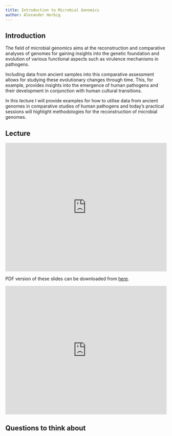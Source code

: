 ```yaml
---
title: Introduction to Microbial Genomics
author: Alexander Herbig
---
```


## Introduction

The field of microbial genomics aims at the reconstruction and comparative analyses of genomes for gaining insights into the genetic foundation and evolution of various functional aspects such as virulence mechanisms in pathogens.

Including data from ancient samples into this comparative assessment allows for studying these evolutionary changes through time. This, for example, provides insights into the emergence of human pathogens and their development in conjunction with human cultural transitions.

In this lecture I will provide examples for how to utilise data from ancient genomes in comparative studies of human pathogens and today's practical sessions will highlight methodologies for the reconstruction of microbial genomes.

## Lecture

<iframe src="https://docs.google.com/presentation/d/e/2PACX-1vS1q6ZwVnUVPge-kywBkxdv9gBl4pSnlZNd8YeZMkhy5CL1qRtP31J4spetCuujUmIVMPJ4f2LZAB5O/embed?start=false&loop=true&delayms=10000" frameborder="0" width="100%" height="400px" allowfullscreen="true" mozallowfullscreen="true" webkitallowfullscreen="true"></iframe>

PDF version of these slides can be downloaded from [here](https://github.com/SPAAM-community/wss-summer-school/raw/main/docs/assets/slides/2022/4a-intro-to-microbial-genomics/SPAAM%20Summer%20School%202022%20-%204A%20-%20Intro%20to%20Microbial%20Genomics.pdf).

<iframe width="100%" height="400px" src="https://www.youtube.com/embed/3To619V6BpQ" title="YouTube video player" frameborder="0" allow="accelerometer; autoplay; clipboard-write; encrypted-media; gyroscope; picture-in-picture" allowfullscreen></iframe>

## Questions to think about 

<!-- TODO -->
